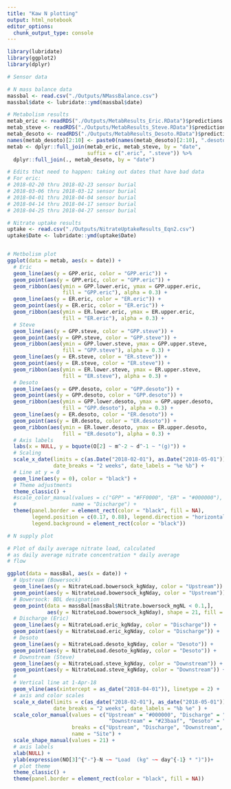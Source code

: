 ```yaml
---
title: "Kaw N plotting"
output: html_notebook
editor_options: 
  chunk_output_type: console
---
```


```r
library(lubridate)
library(ggplot2)
library(dplyr)
```

```r
# Sensor data

# N mass balance data
massbal <- read.csv("./Outputs/NMassBalance.csv")
massbal$date <- lubridate::ymd(massbal$date)

# Metabolism results
metab_eric <- readRDS("./Outputs/MetabResults_Eric.RData")$predictions
metab_steve <- readRDS("./Outputs/MetabResults_Steve.RData")$predictions
metab_desoto <- readRDS("./Outputs/MetabResults_Desoto.RData")$predictions
names(metab_desoto)[2:10] <- paste0(names(metab_desoto)[2:10], ".desoto")
metab <- dplyr::full_join(metab_eric, metab_steve, by = "date", 
                          suffix = c(".eric", ".steve")) %>%
  dplyr::full_join(., metab_desoto, by = "date")

# Edits that need to happen: taking out dates that have bad data
# For eric:
# 2018-02-20 thru 2018-02-23 sensor burial
# 2018-03-06 thru 2018-03-12 sensor burial
# 2018-04-01 thru 2018-04-04 sensor burial
# 2018-04-14 thru 2018-04-17 sensor burial
# 2018-04-25 thru 2018-04-27 sensor burial

# Nitrate uptake results
uptake <- read.csv("./Outputs/NitrateUptakeResults_Eqn2.csv")
uptake$Date <- lubridate::ymd(uptake$Date)
```

```r
```

```r
# Metbolism plot
ggplot(data = metab, aes(x = date)) +
  # Eric
  geom_line(aes(y = GPP.eric, color = "GPP.eric")) +
  geom_point(aes(y = GPP.eric, color = "GPP.eric")) +
  geom_ribbon(aes(ymin = GPP.lower.eric, ymax = GPP.upper.eric, 
                  fill = "GPP.eric"), alpha = 0.3) +
  geom_line(aes(y = ER.eric, color = "ER.eric")) +
  geom_point(aes(y = ER.eric, color = "ER.eric")) +
  geom_ribbon(aes(ymin = ER.lower.eric, ymax = ER.upper.eric, 
                  fill = "ER.eric"), alpha = 0.3) +
  # Steve
  geom_line(aes(y = GPP.steve, color = "GPP.steve")) +
  geom_point(aes(y = GPP.steve, color = "GPP.steve")) +
  geom_ribbon(aes(ymin = GPP.lower.steve, ymax = GPP.upper.steve, 
                  fill = "GPP.steve"), alpha = 0.3) +
  geom_line(aes(y = ER.steve, color = "ER.steve")) +
  geom_point(aes(y = ER.steve, color = "ER.steve")) +
  geom_ribbon(aes(ymin = ER.lower.steve, ymax = ER.upper.steve, 
                  fill = "ER.steve"), alpha = 0.3) +
  # Desoto
  geom_line(aes(y = GPP.desoto, color = "GPP.desoto")) +
  geom_point(aes(y = GPP.desoto, color = "GPP.desoto")) +
  geom_ribbon(aes(ymin = GPP.lower.desoto, ymax = GPP.upper.desoto, 
                  fill = "GPP.desoto"), alpha = 0.3) +
  geom_line(aes(y = ER.desoto, color = "ER.desoto")) +
  geom_point(aes(y = ER.desoto, color = "ER.desoto")) +
  geom_ribbon(aes(ymin = ER.lower.desoto, ymax = ER.upper.desoto, 
                  fill = "ER.desoto"), alpha = 0.3) +
  # Axis labels
  labs(x = NULL, y = bquote(O[2] ~ m^-2 ~ d^-1 ~ "(g)")) +
  # Scaling
  scale_x_date(limits = c(as.Date("2018-02-01"), as.Date("2018-05-01")), 
               date_breaks = "2 weeks", date_labels = "%e %b") +
  # Line at y = 0
  geom_line(aes(y = 0), color = "black") +
  # Theme adjustments
  theme_classic() +
  #scale_color_manual(values = c("GPP" = "#FF0000", "ER" = "#000000"), 
  #                  name = "Discharge") +
  theme(panel.border = element_rect(color = "black", fill = NA),
        legend.position = c(0.17, 0.88), legend.direction = "horizontal",
        legend.background = element_rect(color = "black"))

# N supply plot

# Plot of daily average nitrate load, calculated 
# as daily average nitrate concentration * daily average
# flow

ggplot(data = massBal, aes(x = date)) +
  # Upstream (Bowersock)
  geom_line(aes(y = NitrateLoad.bowersock_kgNday, color = "Upstream")) +
  geom_point(aes(y = NitrateLoad.bowersock_kgNday, color = "Upstream")) +
  # Bowersock: BDL designation
  geom_point(data = massBal[massBal$Nitrate.bowersock_mgNL < 0.1,],
             aes(y = NitrateLoad.bowersock_kgNday), shape = 21, fill = "white") +
  # Discharge (Eric)
  geom_line(aes(y = NitrateLoad.eric_kgNday, color = "Discharge")) +
  geom_point(aes(y = NitrateLoad.eric_kgNday, color = "Discharge")) +
  # Desoto
  geom_line(aes(y = NitrateLoad.desoto_kgNday, color = "Desoto")) +
  geom_point(aes(y = NitrateLoad.desoto_kgNday, color = "Desoto")) +
  # Downstream (Steve)
  geom_line(aes(y = NitrateLoad.steve_kgNday, color = "Downstream")) +
  geom_point(aes(y = NitrateLoad.steve_kgNday, color = "Downstream")) +
  #
  # Vertical line at 1-Apr-18
  geom_vline(aes(xintercept = as_date("2018-04-01")), linetype = 2) +
  # axis and color scales
  scale_x_date(limits = c(as_date("2018-02-01"), as_date("2018-05-01")),
               date_breaks = "2 weeks", date_labels = "%b %e" ) + 
  scale_color_manual(values = c("Upstream" = "#000000", "Discharge" = "#FF0000", 
                                 "Downstream" = "#23baaf", "Desoto" = "#F2AD00"),
                     breaks = c("Upstream", "Discharge", "Downstream", "Desoto"),
                     name = "Site") +
  scale_shape_manual(values = 21) +
  # axis labels
  xlab(NULL) + 
  ylab(expression(NO[3]^{"-"}-N ~~ "Load  (kg" ~~ day^{-1} * ")"))+
  # plot theme
  theme_classic() +
  theme(panel.border = element_rect(color = "black", fill = NA))
```